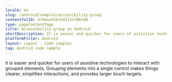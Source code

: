 ```yaml
---
locale: en
slug: /android/samples/accessibility-group
contentfulID: 4rhHuuh58Je93lVnlMmtOQ
type: pageContentPage
title: Accessibility group on Android
shortDescription: It is easier and quicker for users of assistive technologies to interact with grouped elements.
platformFilter: Android
layout: Layout - Code samples
tag: Android code sample
---
```


It is easier and quicker for users of assistive technologies to interact with grouped elements. Grouping elements into a single control makes things clearer, simplifies interactions, and provides larger touch targets.

<CodeSample id="accessibility-group" locale="en" platform="android"/>